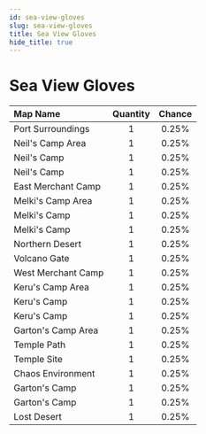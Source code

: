 ---
id: sea-view-gloves
slug: sea-view-gloves
title: Sea View Gloves
hide_title: true
---


# <ItemIcon iconId="705" height="32"/> Sea View Gloves
|Map Name|Quantity|Chance|
|:--|:-:|:-:|
|Port Surroundings|1|0.25%|
|Neil's Camp Area|1|0.25%|
|Neil's Camp|1|0.25%|
|Neil's Camp|1|0.25%|
|East Merchant Camp|1|0.25%|
|Melki's Camp Area|1|0.25%|
|Melki's Camp|1|0.25%|
|Melki's Camp|1|0.25%|
|Northern Desert|1|0.25%|
|Volcano Gate|1|0.25%|
|West Merchant Camp|1|0.25%|
|Keru's Camp Area|1|0.25%|
|Keru's Camp|1|0.25%|
|Keru's Camp|1|0.25%|
|Garton's Camp Area|1|0.25%|
|Temple Path|1|0.25%|
|Temple Site|1|0.25%|
|Chaos Environment|1|0.25%|
|Garton's Camp|1|0.25%|
|Garton's Camp|1|0.25%|
|Lost Desert|1|0.25%|

